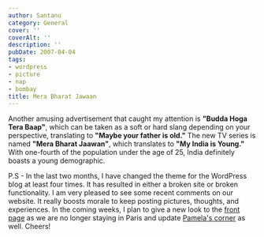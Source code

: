 ```yaml
---
author: Santanu
category: General
cover: ''
coverAlt: ''
description: ''
pubDate: 2007-04-04
tags:
- wordpress
- picture
- nap
- bombay
title: Mera Bharat Jawaan
---
```


Another amusing advertisement that caught my attention is **"Budda Hoga Tera Baap"**, which can be taken as a soft or hard slang depending on your perspective, translating to **"Maybe your father is old."** The new TV series is named **"Mera Bharat Jaawan"**, which translates to **"My India is Young."** With one-fourth of the population under the age of 25, India definitely boasts a young demographic.

P.S - In the last two months, I have changed the theme for the WordPress blog at least four times. It has resulted in either a broken site or broken functionality. I am very pleased to see some recent comments on our website. It really boosts morale to keep posting pictures, thoughts, and experiences. In the coming weeks, I plan to give a new look to the [front page](http://www.santm.com/) as we are no longer staying in Paris and update [Pamela's corner](http://pamela.santm.com/) as well. Cheers!